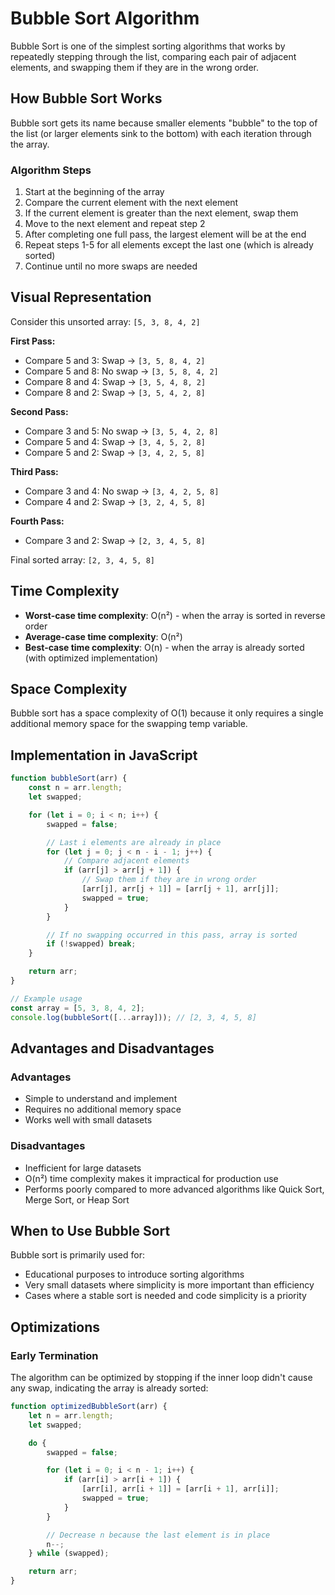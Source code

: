 
# Bubble Sort Algorithm

Bubble Sort is one of the simplest sorting algorithms that works by repeatedly stepping through the list, comparing each pair of adjacent elements, and swapping them if they are in the wrong order.

## How Bubble Sort Works

Bubble sort gets its name because smaller elements "bubble" to the top of the list (or larger elements sink to the bottom) with each iteration through the array.

### Algorithm Steps

1. Start at the beginning of the array
2. Compare the current element with the next element
3. If the current element is greater than the next element, swap them
4. Move to the next element and repeat step 2
5. After completing one full pass, the largest element will be at the end
6. Repeat steps 1-5 for all elements except the last one (which is already sorted)
7. Continue until no more swaps are needed

## Visual Representation

Consider this unsorted array: `[5, 3, 8, 4, 2]`

**First Pass:**

- Compare 5 and 3: Swap → `[3, 5, 8, 4, 2]`
- Compare 5 and 8: No swap → `[3, 5, 8, 4, 2]`
- Compare 8 and 4: Swap → `[3, 5, 4, 8, 2]`
- Compare 8 and 2: Swap → `[3, 5, 4, 2, 8]`

**Second Pass:**

- Compare 3 and 5: No swap → `[3, 5, 4, 2, 8]`
- Compare 5 and 4: Swap → `[3, 4, 5, 2, 8]`
- Compare 5 and 2: Swap → `[3, 4, 2, 5, 8]`

**Third Pass:**

- Compare 3 and 4: No swap → `[3, 4, 2, 5, 8]`
- Compare 4 and 2: Swap → `[3, 2, 4, 5, 8]`

**Fourth Pass:**

- Compare 3 and 2: Swap → `[2, 3, 4, 5, 8]`

Final sorted array: `[2, 3, 4, 5, 8]`

## Time Complexity

- **Worst-case time complexity**: O(n²) - when the array is sorted in reverse order
- **Average-case time complexity**: O(n²)
- **Best-case time complexity**: O(n) - when the array is already sorted (with optimized implementation)

## Space Complexity

Bubble sort has a space complexity of O(1) because it only requires a single additional memory space for the swapping temp variable.

## Implementation in JavaScript

```js
function bubbleSort(arr) {
	const n = arr.length;
	let swapped;

	for (let i = 0; i < n; i++) {
		swapped = false;

		// Last i elements are already in place
		for (let j = 0; j < n - i - 1; j++) {
			// Compare adjacent elements
			if (arr[j] > arr[j + 1]) {
				// Swap them if they are in wrong order
				[arr[j], arr[j + 1]] = [arr[j + 1], arr[j]];
				swapped = true;
			}
		}

		// If no swapping occurred in this pass, array is sorted
		if (!swapped) break;
	}

	return arr;
}

// Example usage
const array = [5, 3, 8, 4, 2];
console.log(bubbleSort([...array])); // [2, 3, 4, 5, 8]
```

## Advantages and Disadvantages

### Advantages

- Simple to understand and implement
- Requires no additional memory space
- Works well with small datasets

### Disadvantages

- Inefficient for large datasets
- O(n²) time complexity makes it impractical for production use
- Performs poorly compared to more advanced algorithms like Quick Sort, Merge Sort, or Heap Sort

## When to Use Bubble Sort

Bubble sort is primarily used for:

- Educational purposes to introduce sorting algorithms
- Very small datasets where simplicity is more important than efficiency
- Cases where a stable sort is needed and code simplicity is a priority

## Optimizations

### Early Termination

The algorithm can be optimized by stopping if the inner loop didn't cause any swap, indicating the array is already sorted:

```js
function optimizedBubbleSort(arr) {
	let n = arr.length;
	let swapped;

	do {
		swapped = false;

		for (let i = 0; i < n - 1; i++) {
			if (arr[i] > arr[i + 1]) {
				[arr[i], arr[i + 1]] = [arr[i + 1], arr[i]];
				swapped = true;
			}
		}

		// Decrease n because the last element is in place
		n--;
	} while (swapped);

	return arr;
}
```

<Visualizer />
